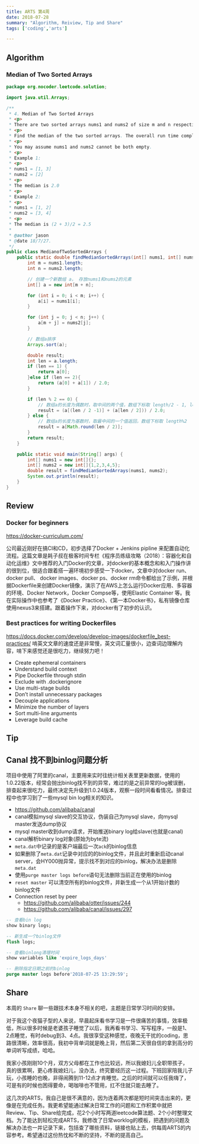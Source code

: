 ```yaml
---
title: ARTS 第4周
date: 2018-07-28
summary: "Algorithm, Reiview, Tip and Share"
tags: ['coding','arts']

---
```


## Algorithm

### Median of Two Sorted Arrays

```java
package org.nocoder.leetcode.solution;

import java.util.Arrays;

/**
 * 4. Median of Two Sorted Arrays
 * <p>
 * There are two sorted arrays nums1 and nums2 of size m and n respectively.
 * <p>
 * Find the median of the two sorted arrays. The overall run time complexity should be O(log (m+n)).
 * <p>
 * You may assume nums1 and nums2 cannot be both empty.
 * <p>
 * Example 1:
 * <p>
 * nums1 = [1, 3]
 * nums2 = [2]
 * <p>
 * The median is 2.0
 * <p>
 * Example 2:
 * <p>
 * nums1 = [1, 2]
 * nums2 = [3, 4]
 * <p>
 * The median is (2 + 3)/2 = 2.5
 *
 * @author jason
 * @date 18/7/27.
 */
public class MedianofTwoSortedArrays {
    public static double findMedianSortedArrays(int[] nums1, int[] nums2) {
        int m = nums1.length;
        int n = nums2.length;

        // 创建一个新数组 a， 存放nums1和nums2的元素
        int[] a = new int[m + n];

        for (int i = 0; i < m; i++) {
            a[i] = nums1[i];
        }

        for (int j = 0; j < n; j++) {
            a[m + j] = nums2[j];
        }

        // 数组a排序
        Arrays.sort(a);

        double result;
        int len = a.length;
        if (len == 1) {
            return a[0];
        }else if (len == 2){
            return (a[0] + a[1]) / 2.0;
        }

        if (len % 2 == 0) {
            // 数组a的长度为偶数时，取中间的两个值，数组下标取 length/2 - 1, length/2
            result = (a[(len / 2 -1)] + (a[len / 2])) / 2.0;
        } else {
            // 数组a的长度为基数时，取最中间的一个值返回，数组下标取 length%2
            result = a[Math.round(len / 2)];
        }
        return result;
    }

    public static void main(String[] args) {
        int[] nums1 = new int[]{};
        int[] nums2 = new int[]{1,2,3,4,5};
        double result = findMedianSortedArrays(nums1, nums2);
        System.out.println(result);
    }
}

```

## Review

### Docker for beginners

https://docker-curriculum.com/

公司最近刚好在搞CI和CD，初步选择了Docker + Jenkins pipline 来配置自动化流程。这篇文章是耗子叔在极客时间专栏《程序员练级攻略（2018）：容器化和自动化运维》文中推荐的入门Docker的文章，对docker的基本概念和和入门操作讲的很到位，很适合跟着搭一遍环境初步感受一下docker。文章中对docker run、docker pull、 docker images、docker ps、docker rm命令都给出了示例，并根据Dockerfile来创建Docker镜像，演示了在AWS上怎么运行Docker应用、多容器的环境、Docker Network，Docker Compse等，使用Elastic Container 等。我在实际操作中也参考了《Docker Practice》、《第一本Docker书》，私有镜像仓库使用nexus3来搭建。跟着操作下来，对docker有了初步的认识。

### Best practices for writing Dockerfiles

https://docs.docker.com/develop/develop-images/dockerfile_best-practices/
啃英文文章的速度还是非常慢，英文词汇量很小，边查词边理解内容，啃下来感觉还是很吃力，继续努力吧！

- Create ephemeral containers
- Understand build context
- Pipe Dockerfile through stdin
- Exclude with .dockerignore
- Use multi-stage builds
- Don’t install unnecessary packages
- Decouple applications
- Minimize the number of layers
- Sort multi-line arguments
- Leverage build cache

## Tip

## Canal 找不到binlog问题分析

项目中使用了阿里的canal，主要用来实时往统计相关表里更新数据，使用的1.0.22版本，经常会抛出binlog找不到的异常，难过的是之前异常的log被误删，排查起来很吃力，最终决定先升级到1.0.24版本，观察一段时间看看情况。排查过程中也学习到了一些mysql bin log相关的知识。

- https://github.com/alibaba/canal
- canal模拟mysql slave的交互协议，伪装自己为mysql slave，向mysql master发送dump协议
- mysql master收到dump请求，开始推送binary log给slave(也就是canal)
- canal解析binary log对象(原始为byte流)
- `meta.dat`中记录的是客户端最后一次`ack`的binlog信息
- 如果删除了`meta.dat`记录中对应的的binlog文件，并且此时重新启动canal server，会HY000抛异常，提示找不到对应的binlog，解决办法是删除`meta.dat`
- 使用`purge master logs before`语句无法删除当前正在使用的binlog
- `reset master` 可以清空所有的binlog文件，并新生成一个从1开始计数的binlog文件
- Connection reset by peer
  - https://github.com/alibaba/otter/issues/244
  - https://github.com/alibaba/canal/issues/297

```sql
-- 查看bin log
show binary logs;

-- 新生成一个binlog文件
flush logs;

-- 查看binlong清理时间
show variables like 'expire_logs_days'

-- 删除指定日期之前的binlog
purge master logs before'2018-07-25 13:29:59';
```

## Share

本周的 `Share` 聊一些跟技术本身不相关的吧，主题是日常学习时间的安排。

对于我这个夜猫子型的人来说，早晨起床看书学习是一件很痛苦的事情，效率极低，所以很多时候是老婆孩子睡觉了以后，我再看书学习、写写程序，一般是1、2点睡觉，有时debug到3、4点。我很享受这种感觉，夜晚无干扰的coding，思路很清晰，效率很高，我初中背单词就是晚上背，然后第二天很自信的拿到高分的单词听写成绩，哈哈。

我家小孩刚刚10个月，双方父母都在工作也比较远，所以我媳妇儿全职带孩子，真的很累啊，更心疼我媳妇儿，没办法，终究要经历这一过程。下班回家陪我儿子玩，小孩睡的也晚，非得闹腾到11-12点才肯睡觉。之后的时间就可以任我嗨了，可是有的时候也困得要命，喝咖啡也不管用，扛不住就只能去睡了。

这几次的ARTS，我自己是很不满意的，因为连着两次都是短时间突击出来的，更像是在完成任务。我更希望能通过解决日常工作的问题和工作积累中就把Review、Tip、Share给完成，花2个小时写两道leetcode算法题、2个小时整理文档。为了能达到轻松完成ARTS，我修改了日常worklog的模板，把遇到的问题及解决办法也一并记录下来，包括查了哪些资料，链接也贴上去，供每周ARTS的内容参考。希望通过这份热忱和不断的坚持，不断的提高自己。